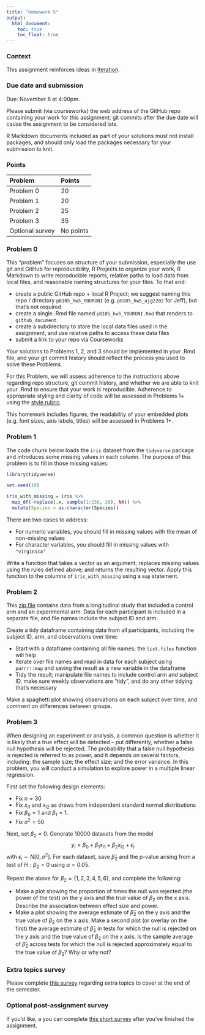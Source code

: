 ```yaml
---
title: "Homework 5"
output:
  html_document: 
    toc: true
    toc_float: true
---
```


### Context

This assignment reinforces ideas in [Iteration](topic_iteration.html). 

### Due date and submission

Due: November 8 at 4:00pm. 

Please submit (via courseworks) the web address of the GitHub repo containing your work for this assignment; git commits after the due date will cause the assignment to be considered late.

R Markdown documents included as part of your solutions must not install packages, and should only load the packages necessary for your submission to knit. 

### Points

| Problem         | Points    |
|:--------------- |:--------- |
| Problem 0       | 20        |
| Problem 1       | 20        |
| Problem 2       | 25        |
| Problem 3       | 35        |
| Optional survey | No points |


### Problem 0

This "problem" focuses on structure of your submission, especially the use git and GitHub for reproducibility, R Projects to organize your work, R Markdown to write reproducible reports, relative paths to load data from local files, and reasonable naming structures for your files. 
To that end: 

* create a public GitHub repo + local R Project; we suggest naming this repo / directory `p8105_hw5_YOURUNI` (e.g. `p8105_hw5_ajg2202` for Jeff), but that's not required
* create a single .Rmd file named `p8105_hw5_YOURUNI.Rmd` that renders to `github_document`
* create a subdirectory to store the local data files used in the assignment, and use relative paths to access these data files
* submit a link to your repo via Courseworks

Your solutions to Problems 1, 2, and 3 should be implemented in your .Rmd file, and your git commit history should reflect the process you used to solve these Problems. 

For this Problem, we will assess adherence to the instructions above regarding repo structure, git commit history, and whether we are able to knit your .Rmd to ensure that your work is reproducible. Adherence to appropriate styling and clarity of code will be assessed in Problems 1+ using the [style rubric](homework_style_rubric.html).

This homework includes figures; the readability of your embedded plots (e.g. font sizes, axis labels, titles) will be assessed in Problems 1+.


### Problem 1

The code chunk below loads the `iris` dataset from the `tidyverse` package and introduces some missing values in each column. The purpose of this problem is to fill in those missing values.

```r
library(tidyverse)

set.seed(10)

iris_with_missing = iris %>% 
  map_df(~replace(.x, sample(1:150, 20), NA)) %>%
  mutate(Species = as.character(Species))
```

There are two cases to address: 

* For numeric variables, you should fill in missing values with the mean of non-missing values
* For character variables, you should fill in missing values with `"virginica"`

Write a function that takes a vector as an argument; replaces missing values using the rules defined above; and returns the resulting vector. Apply this function to the columns of `iris_with_missing` using a `map` statement. 


### Problem 2

This [zip file](data/hw5_data.zip) contains data from a longitudinal study that included a control arm and an experimental arm. Data for each participant is included in a separate file, and file names include the subject ID and arm. 

Create a tidy dataframe containing data from all participants, including the subject ID, arm, and observations over time:

* Start with a dataframe containing all file names; the `list.files` function will help
* Iterate over file names and read in data for each subject using `purrr::map` and saving the result as a new variable in the dataframe
* Tidy the result; manipulate file names to include control arm and subject ID, make sure weekly observations are "tidy", and do any other tidying that's necessary

Make a spaghetti plot showing observations on each subject over time, and comment on differences between groups. 


### Problem 3

When designing an experiment or analysis, a common question is whether it is likely that a true effect will be detected – put differently, whether a false null hypothesis will be rejected. The probability that a false null hypothesis is rejected is referred to as power, and it depends on several factors, including: the sample size; the effect size; and the error variance. In this problem, you will conduct a simulation to explore power in a multiple linear regression.

First set the following design elements:

* Fix $n=30$
* Fix $x_{i1}$ and $x_{i2}$ as draws from independent standard normal distributions 
* Fix $\beta_0=1$ and $\beta_1 = 1$.
* Fix $\sigma^2 = 50$

Next, set $\beta_2=0$. Generate 10000 datasets from the model 
$$ y_i = \beta_0 + \beta_1 x_{i1} + \beta_2 x_{i2} + \epsilon_{i} $$
with $\epsilon_{i} ∼ N[0,\sigma^2]$. For each dataset, save $\hat{\beta}_2$ and the p-value arising from a test of $H : \beta_2 = 0$ using $\alpha = 0.05$.

Repeat the above for $\beta_2 = \{1, 2, 3, 4, 5, 6\}$, and complete the following:

* Make a plot showing the proportion of times the null was rejected (the power of the test) on the y axis and the true value of $\beta_2$ on the x axis. Describe the association between effect size and power.
* Make a plot showing the average estimate of $\hat{\beta}_2$ on the y axis and the true value of $\beta_2$ on the x axis. Make a second plot (or overlay on the first) the average estimate of $\hat{\beta}_2$ in tests for which the null is rejected on the y axis and the true value of $\beta_2$ on the x axis. Is the sample average of $\hat{\beta}_2$ across tests for which the null is rejected approximately equal to the true value of $\beta_2$? Why or why not?


### Extra topics survey

Please complete [this survey](https://forms.gle/3ffCJ1qFaGdccyeH9) regarding extra topics to cover at the end of the semester.


### Optional post-assignment survey

If you'd like, a you can complete [this short survey](https://forms.gle/RMF7ovjab1TnqQ2F6) after you've finished the assignment.